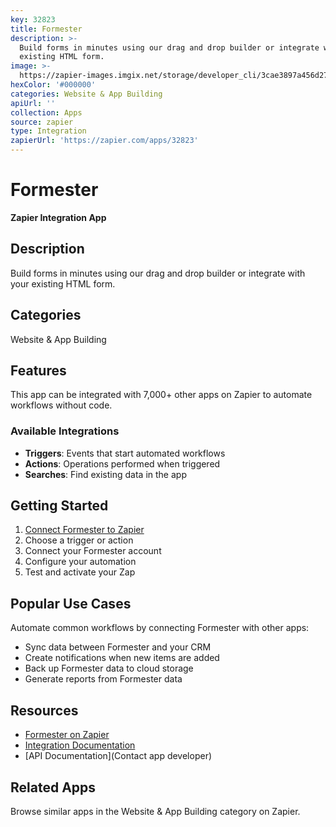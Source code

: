 ```yaml
---
key: 32823
title: Formester
description: >-
  Build forms in minutes using our drag and drop builder or integrate with your
  existing HTML form.
image: >-
  https://zapier-images.imgix.net/storage/developer_cli/3cae3897a456d27c2b87eeed18d73f02_2.png?auto=format%2Ccompress&ixlib=python-3.0.0&q=50
hexColor: '#000000'
categories: Website & App Building
apiUrl: ''
collection: Apps
source: zapier
type: Integration
zapierUrl: 'https://zapier.com/apps/32823'
---
```

# Formester

**Zapier Integration App**

## Description

Build forms in minutes using our drag and drop builder or integrate with your existing HTML form.

## Categories

Website & App Building

## Features

This app can be integrated with 7,000+ other apps on Zapier to automate workflows without code.

### Available Integrations

- **Triggers**: Events that start automated workflows
- **Actions**: Operations performed when triggered
- **Searches**: Find existing data in the app

## Getting Started

1. [Connect Formester to Zapier](https://zapier.com/apps/32823)
2. Choose a trigger or action
3. Connect your Formester account
4. Configure your automation
5. Test and activate your Zap

## Popular Use Cases

Automate common workflows by connecting Formester with other apps:

- Sync data between Formester and your CRM
- Create notifications when new items are added
- Back up Formester data to cloud storage
- Generate reports from Formester data

## Resources

- [Formester on Zapier](https://zapier.com/apps/32823)
- [Integration Documentation](https://zapier.com/apps/32823/integrations)
- [API Documentation](Contact app developer)

## Related Apps

Browse similar apps in the Website & App Building category on Zapier.
